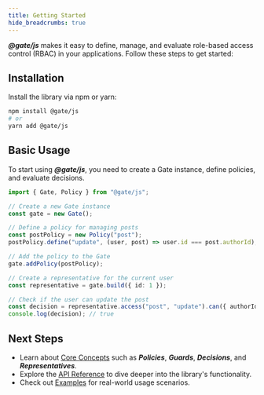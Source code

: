 ```yaml
---
title: Getting Started
hide_breadcrumbs: true
---
```


**_@gate/js_** makes it easy to define, manage, and evaluate role-based access control (RBAC) in your applications. Follow these steps to get started:

## Installation

Install the library via npm or yarn:
```bash
npm install @gate/js
# or
yarn add @gate/js
```

## Basic Usage
To start using **_@gate/js_**, you need to create a Gate instance, define policies, and evaluate decisions.
```ts
import { Gate, Policy } from "@gate/js";

// Create a new Gate instance
const gate = new Gate();

// Define a policy for managing posts
const postPolicy = new Policy("post");
postPolicy.define("update", (user, post) => user.id === post.authorId);

// Add the policy to the Gate
gate.addPolicy(postPolicy);

// Create a representative for the current user
const representative = gate.build({ id: 1 });

// Check if the user can update the post
const decision = representative.access("post", "update").can({ authorId: 1 });
console.log(decision); // true
```

## Next Steps
- Learn about [Core Concepts](/api/core-concepts) such as **_Policies_**, **_Guards_**, **_Decisions_**, and **_Representatives_**.
- Explore the [API Reference](/api) to dive deeper into the library's functionality.
- Check out [Examples](/examples) for real-world usage scenarios.

